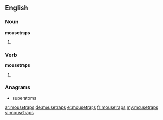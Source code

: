 ==English==

===Noun===
'''mousetraps'''

# {{plural of|mousetrap}}

===Verb===
'''mousetraps'''

# {{third-person singular of|mousetrap}}

===Anagrams===
* [[superatoms#English|superatoms]]

[[ar:mousetraps]]
[[de:mousetraps]]
[[et:mousetraps]]
[[fr:mousetraps]]
[[my:mousetraps]]
[[vi:mousetraps]]
